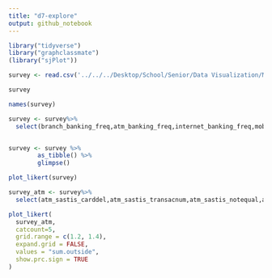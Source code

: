 ```yaml
---
title: "d7-explore"
output: github_notebook
---
```


```r
library("tidyverse")
library("graphclassmate")
(library("sjPlot"))
```

```r
survey <- read.csv('../../../Desktop/School/Senior/Data Visualization/ME447-singhab/data-raw/survey.csv')
```

```r
survey
```
```r
names(survey)
```
```r
survey <- survey%>%
  select(branch_banking_freq,atm_banking_freq,internet_banking_freq,mobile_banking_freq,int_ban_accinfo,int_ban_transfer,int_ban_epay,int_ban_instal,int_ban_incometax,int_ban_confid)
```
```r

```

```r
survey <- survey %>%
        as_tibble() %>%
        glimpse()
```

```r
plot_likert(survey)
```
```r
survey_atm <- survey%>%
  select(atm_sastis_carddel,atm_sastis_transacnum,atm_sastis_notequal,atm_sastis_loc,atm_issue_cardblock,atm_issue_nocash,atm_issue_nonprinting,atm_issue_outoforder,atm_issue_wrongbalred,atm_issue_queue)
```

```r
plot_likert(
  survey_atm,
  catcount=5,
  grid.range = c(1.2, 1.4),
  expand.grid = FALSE,
  values = "sum.outside",
  show.prc.sign = TRUE
)
```

